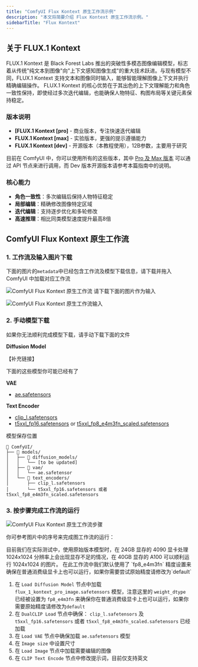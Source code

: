 ```yaml
---
title: "ComfyUI Flux Kontext 原生工作流示例"
description: "本文将简要介绍 Flux Kontext 原生工作流示例。"
sidebarTitle: "Flux Kontext"
---
```



## 关于 FLUX.1 Kontext

FLUX.1 Kontext 是 Black Forest Labs 推出的突破性多模态图像编辑模型，标志着从传统"纯文本到图像"向"上下文感知图像生成"的重大技术跃进。与现有模型不同，FLUX.1 Kontext 支持文本和图像同时输入，能够智能理解图像上下文并执行精确编辑操作。
FLUX.1 Kontext 的核心优势在于其出色的上下文理解能力和角色一致性保持，即使经过多次迭代编辑，也能确保人物特征、构图布局等关键元素保持稳定。

### 版本说明

- **[FLUX.1 Kontext [pro]** - 商业版本，专注快速迭代编辑
- **FLUX.1 Kontext [max]** - 实验版本，更强的提示遵循能力  
- **FLUX.1 Kontext [dev]** - 开源版本（本教程使用），12B参数，主要用于研究

目前在 ComfyUI 中，你可以使用所有的这些版本，其中 [Pro 及 Max 版本](zh-CN/tutorials/api-nodes/black-forest-labs/flux-1-kontext) 可以通过 API 节点来进行调用，而 Dev 版本开源版本请参考本篇指南中的说明。

### 核心能力

- **角色一致性**：多次编辑后保持人物特征稳定
- **局部编辑**：精确修改图像特定区域
- **迭代编辑**：支持逐步优化和多轮修改
- **高速推理**：相比同类模型速度提升最高8倍

## ComfyUI Flux Kontext 原生工作流

### 1. 工作流及输入图片下载

下面的图片的`metadata`中已经包含工作流及模型下载信息，请下载并拖入 ComfyUI 中加载对应工作流

![ComfyUI Flux Kontext 原生工作流](https://raw.githubusercontent.com/Comfy-Org/example_workflows/main/flux/kontext/flux1_kontext.png)
请下载下面的图片作为输入

![ComfyUI Flux Kontext 原生工作流输入](https://raw.githubusercontent.com/Comfy-Org/example_workflows/main/flux/kontext/input.png)

### 2. 手动模型下载

如果你无法顺利完成模型下载，请手动下载下面的文件

**Diffusion Model**

【补充链接】

<Tip>
下面的这些模型你可能已经有了
</Tip>

**VAE**
- [ae.safetensors](https://huggingface.co/Comfy-Org/Lumina_Image_2.0_Repackaged/blob/main/split_files/vae/ae.safetensors)

**Text Encoder**
- [clip_l.safetensors](https://huggingface.co/comfyanonymous/flux_text_encoders/blob/main/clip_l.safetensors)
- [t5xxl_fp16.safetensors](https://huggingface.co/comfyanonymous/flux_text_encoders/resolve/main/t5xxl_fp16.safetensors) or [t5xxl_fp8_e4m3fn_scaled.safetensors](https://huggingface.co/comfyanonymous/flux_text_encoders/resolve/main/t5xxl_fp8_e4m3fn_scaled.safetensors)

模型保存位置

```
📂 ComfyUI/
├── 📂 models/
│   ├── 📂 diffusion_models/
│   │   └── [to be updated]
│   ├── 📂 vae/
│   │   └── ae.safetensor
│   └── 📂 text_encoders/
│       ├── clip_l.safetensors
│       └── t5xxl_fp16.safetensors 或者 t5xxl_fp8_e4m3fn_scaled.safetensors
```

### 3. 按步骤完成工作流的运行

![ComfyUI Flux Kontext 原生工作流步骤](/images/tutorial/flux/flux_1_kontext_step_guide.jpg)

你可参考图片中的序号来完成图工作流的运行：

<Note>
    目前我们在实际测试中，使用原始版本模型时，在 24GB 显存的 4090 显卡处理 1024x1024 分辨率上会出现显存不足的情况，在 40GB 显存的 A100 可以顺利运行 1024x1024 的图片。
    在此工作流中我们默认使用了 `fp8_e4m3fn` 精度设置来确保在普通消费级显卡上也可以运行，如果你需要尝试原始精度请修改为`default`
</Note>

1. 在 `Load Diffusion Model` 节点中加载 `flux_1_kontext_pro_image.safetensors` 模型，注意这里的 `weight_dtype` 已经被设置为 `fp8_e4m3fn` 来确保你在普通消费级显卡上也可以运行，如果你需要原始精度请修改为`default`
2. 在 `DualCLIP Load` 节点中确保： `clip_l.safetensors` 及 `t5xxl_fp16.safetensors` 或者 `t5xxl_fp8_e4m3fn_scaled.safetensors` 已经加载
3. 在 `Load VAE` 节点中确保加载 `ae.safetensors` 模型
4. 在 `Image size` 中设置尺寸
5. 在 `Load Image` 节点中加载需要编辑的图像
6. 在 `CLIP Text Encode` 节点中修改提示词，目前仅支持英文

<PromptTechniques/>